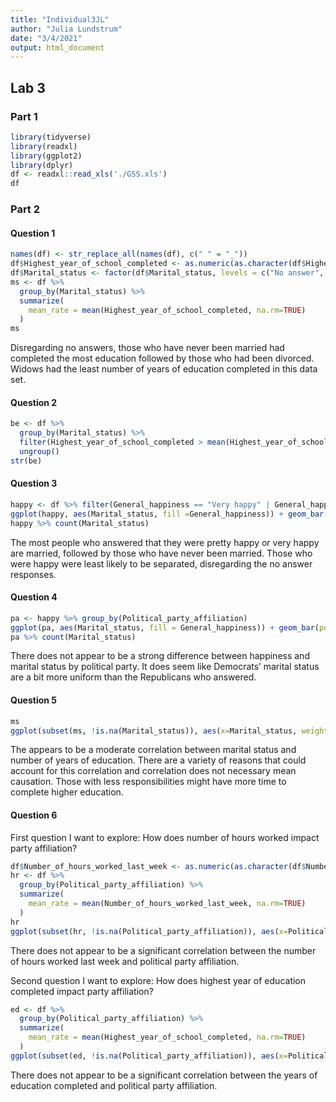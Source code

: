 ```yaml
---
title: "Individual3JL"
author: "Julia Lundstrum"
date: "3/4/2021"
output: html_document
---
```


## Lab 3
### Part 1
```r
library(tidyverse)
library(readxl)
library(ggplot2)
library(dplyr)
df <- readxl::read_xls('./GSS.xls')
df
```

### Part 2
#### Question 1
```r
names(df) <- str_replace_all(names(df), c(" " = "_"))
df$Highest_year_of_school_completed <- as.numeric(as.character(df$Highest_year_of_school_completed))
df$Marital_status <- factor(df$Marital_status, levels = c("No answer", "Never married", "Divorced","Married","Separated", "Widowed"))
ms <- df %>%
  group_by(Marital_status) %>% 
  summarize(
    mean_rate = mean(Highest_year_of_school_completed, na.rm=TRUE)
  )
ms
```

Disregarding no answers, those who have never been married had completed the most education followed by those who had been divorced. Widows had the least number of years of education completed in this data set.

#### Question 2
```r
be <- df %>% 
  group_by(Marital_status) %>%
  filter(Highest_year_of_school_completed > mean(Highest_year_of_school_completed, na.rm=TRUE)) %>%
  ungroup()
str(be)
```

#### Question 3
```r
happy <- df %>% filter(General_happiness == "Very happy" | General_happiness == "Pretty happy")
ggplot(happy, aes(Marital_status, fill =General_happiness)) + geom_bar(position = "dodge")  + ggtitle("Happiness and Marital Status") + ylab("Number of People") + xlab("Marital Status")
happy %>% count(Marital_status)
```

The most people who answered that they were pretty happy or very happy are married, followed by those who have never been married. Those who were happy were least likely to be separated, disregarding the no answer responses.

#### Question 4
```r
pa <- happy %>% group_by(Political_party_affiliation)
ggplot(pa, aes(Marital_status, fill = General_happiness)) + geom_bar(position = "dodge") + facet_grid(cols = vars(Political_party_affiliation)) + theme(axis.text.x = element_text(angle = 90)) + ggtitle("Political Party with Happiness and Marital Status") + ylab("Number of People") + xlab("Marital Status")
pa %>% count(Marital_status)
```

There does not appear to be a strong difference between happiness and marital status by political party. It does seem like Democrats' marital status are a bit more uniform than the Republicans who answered.

#### Question 5

```r
ms
ggplot(subset(ms, !is.na(Marital_status)), aes(x=Marital_status, weight=mean_rate)) + geom_bar(fill = "Navy") + ggtitle("Average Years of Education by each Marital Status") + ylab("Average Years of Education") + xlab("Marital Status")
```

The appears to be a moderate correlation between marital status and number of years of education. There are a variety of reasons that could account for this correlation and correlation does not necessary mean causation. Those with less responsibilities might have more time to complete higher education.

#### Question 6
First question I want to explore: How does number of hours worked impact party affiliation?
```r
df$Number_of_hours_worked_last_week <- as.numeric(as.character(df$Number_of_hours_worked_last_week))
hr <- df %>%
  group_by(Political_party_affiliation) %>% 
  summarize(
    mean_rate = mean(Number_of_hours_worked_last_week, na.rm=TRUE)
  )
hr
ggplot(subset(hr, !is.na(Political_party_affiliation)), aes(x=Political_party_affiliation, weight=mean_rate)) + geom_bar(fill = "Blue") + theme(axis.text.x = element_text(angle = 90)) + ggtitle("Number of Hours Worked by each Political Party Affiliation") + ylab("Average Number of Hours Worked Last Week") + xlab("Political Party Affiliation")
```

There does not appear to be a significant correlation between the number of hours worked last week and political party affiliation. 

Second question I want to explore: How does highest year of education completed impact party affiliation?
```r
ed <- df %>%
  group_by(Political_party_affiliation) %>% 
  summarize(
    mean_rate = mean(Highest_year_of_school_completed, na.rm=TRUE)
  )
ggplot(subset(ed, !is.na(Political_party_affiliation)), aes(x=Political_party_affiliation, weight=mean_rate)) + geom_bar(fill = "deepskyblue") + theme(axis.text.x = element_text(angle = 90)) + ggtitle("Years of Education Completed by each Political Party Affiliation") + ylab("Average Years of Education Completed") + xlab("Political Party Affiliation")
```

There does not appear to be a significant correlation between the years of education completed and political party affiliation. 
